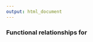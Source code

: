 ```yaml
---
output: html_document
---
```


<h3>Functional relationships for <script type="math/tex">\;X \sim EGENG(\mu,\sigma,\lambda),\;\;T \in [0,\infty),\;\;\; \mu \in (-\infty,\infty),\sigma \in (0,\infty),\lambda \in (-\infty, \infty)\; > 0</script>
</h3>

$$
\begin{aligned}
f(t|\mu,\sigma,\lambda)&=\begin{cases} \frac{\lambda}{\sigma t} \phi_{lg}\left[\lambda\omega+ \ln(\lambda^{-2}); \lambda^{-2}\right] &\mbox{if } \lambda \ne 0\\\\
\frac{1}{\sigma t} \phi_{nor}(\omega) &\mbox{if } \lambda = 0 \end{cases}\\\\
F(t|\mu,\sigma,\lambda)&=\begin{cases}\Phi_{lg}\left[\lambda\omega+ \ln(\lambda^{-2}); \lambda^{-2}\right] &\mbox{if } \lambda > 0\\\\
\Phi_{nor}(\omega) &\mbox{if } \lambda = 0\\\\
1-\Phi_{lg}\left[\lambda\omega+\ln(\lambda^{-2});\lambda^{-2}\right]&\mbox{if }\lambda <0\end{cases}\\\\
t_{p}&=\exp\left[\mu+\sigma\times \omega(p;\lambda)\right]\\\\
E[T]&=\exp(\mu+0.5\sigma^2)\\\\
Var[T]&=\exp(2\mu+\sigma^2)(\exp(\sigma^2)-1)
\end{aligned}
$$

- $\mu \in \mathbb{R}$ is a scale parameter

- $\sigma \in \mathbb{R}^{+}$ is a shape parameter

- $\lambda \in \mathbb{R}$ is a shape parameter

- $\phi_{lg}(z;a)$ is the standardized pdf of the log-gamma distribution 

$$
\Gamma(z) = 
\begin{cases}
\int_0^{\infty} x^{z-1}e^{-x}dx \hspace{12pt}\text{ if } z \in \mathbb{R}\\\\
(z - 1)! \hspace{40pt} \mbox{ if } z \in \mathbb{I}
\end{cases}
$$

- $\Gamma_{I}(a,b)$ is the lower incomplete gamma function defined as

$$
\Gamma_{I}(a,b) = \int_{0}^{b} t^{a-1}e^{-t}dt.
$$

- $\Gamma_{I}^{-1}(a,b)$ is the inverse of the lower incomplete gamma function defined as

$$
\Gamma_{I}^{-1}(a,b) = \frac{\Gamma_{I}(b,a)}{\Gamma(b)} = \frac{1}{\Gamma(b)}\int_{0}^{a} t^{b-1}e^{-t}dt.
$$

- $\Gamma(z)$ values can be computed in R using the base function `gamma(x)` 

- $\Gamma_{I}(a,b)$ values can be computed using the `gamma_inc(a,b)` function from the `gsl` package

- $\Gamma_{I}^{-1}(a,b)$ values can be computed using the `gamma_inc_P(a,b)` function from the `gsl` package